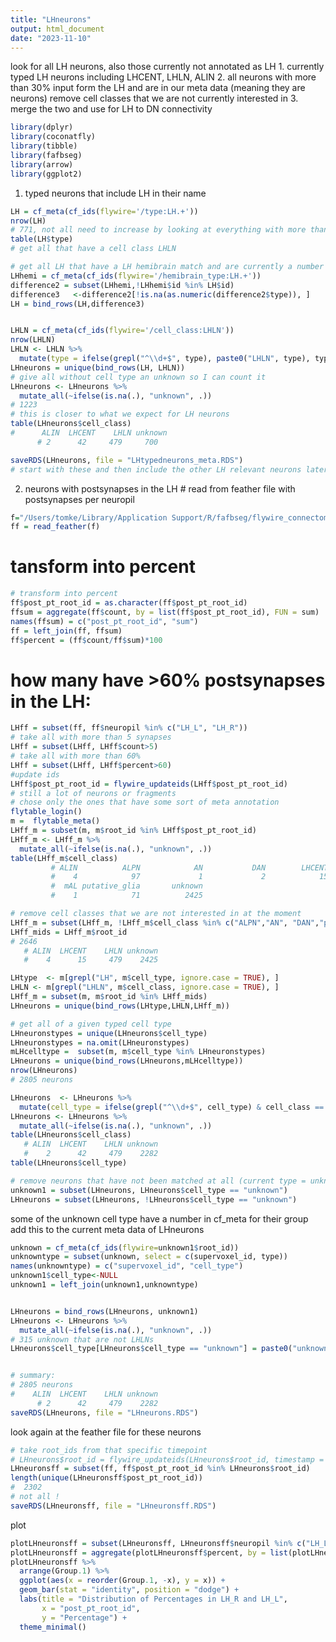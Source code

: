 ```yaml
---
title: "LHneurons"
output: html_document
date: "2023-11-10"
---
```


look for all LH neurons, also those currently not annotated as LH
1. currently typed LH neurons
  including LHCENT, LHLN, ALIN
2. all neurons with more than 30% input form the LH and are in our meta data (meaning they are neurons)
  remove cell classes that we are not currently interested in
3. merge the two and use for LH to DN connectivity 

```r
library(dplyr)
library(coconatfly)
library(tibble)
library(fafbseg)
library(arrow)
library(ggplot2)
```

1. typed neurons that include LH in their name
```r
LH = cf_meta(cf_ids(flywire='/type:LH.+')) 
nrow(LH)
# 771, not all need to increase by looking at everything with more than x% input from the LH
table(LH$type)
# get all that have a cell class LHLN

# get all LH that have a LH hemibrain match and are currently a number in type
LHhemi = cf_meta(cf_ids(flywire='/hemibrain_type:LH.+')) 
difference2 = subset(LHhemi,!LHhemi$id %in% LH$id)
difference3   <-difference2[!is.na(as.numeric(difference2$type)), ]
LH = bind_rows(LH,difference3)


LHLN = cf_meta(cf_ids(flywire='/cell_class:LHLN')) 
nrow(LHLN)
LHLN <- LHLN %>%
  mutate(type = ifelse(grepl("^\\d+$", type), paste0("LHLN", type), type))
LHneurons = unique(bind_rows(LH, LHLN))
# give all without cell type an unknown so I can count it
LHneurons <- LHneurons %>%
  mutate_all(~ifelse(is.na(.), "unknown", .))
# 1223
# this is closer to what we expect for LH neurons
table(LHneurons$cell_class)
#      ALIN  LHCENT    LHLN unknown 
      # 2      42     479     700 

saveRDS(LHneurons, file = "LHtypedneurons_meta.RDS")
# start with these and then include the other LH relevant neurons later
```


2. neurons with postsynapses in the LH
# read from feather file with postsynapses per neuropil 
```r
f="/Users/tomke/Library/Application Support/R/fafbseg/flywire_connectome_analysis_data/756/per_neuron_neuropilv2_filtered_count_post_756.feather"
ff = read_feather(f)
```

# tansform into percent
```r
# transform into percent
ff$post_pt_root_id = as.character(ff$post_pt_root_id)
ffsum = aggregate(ff$count, by = list(ff$post_pt_root_id), FUN = sum)
names(ffsum) = c("post_pt_root_id", "sum")
ff = left_join(ff, ffsum)
ff$percent = (ff$count/ff$sum)*100
```

# how many have >60% postsynapses in the LH: 
```r
LHff = subset(ff, ff$neuropil %in% c("LH_L", "LH_R"))
# take all with more than 5 synapses
LHff = subset(LHff, LHff$count>5)
# take all with more than 60%
LHff = subset(LHff, LHff$percent>60)
#update ids
LHff$post_pt_root_id = flywire_updateids(LHff$post_pt_root_id)
# still a lot of neurons or fragments
# chose only the ones that have some sort of meta annotation
flytable_login()
m =  flytable_meta()
LHff_m = subset(m, m$root_id %in% LHff$post_pt_root_id)
LHff_m <- LHff_m %>%
  mutate_all(~ifelse(is.na(.), "unknown", .))
table(LHff_m$cell_class)
         # ALIN          ALPN            AN           DAN        LHCENT          LHLN 
         #    4            97             1             2            15           479 
         #  mAL putative_glia       unknown 
         #    1            71          2425 

# remove cell classes that we are not interested in at the moment
LHff_m = subset(LHff_m, !LHff_m$cell_class %in% c("ALPN","AN", "DAN","putative_glia", "mAL" ))
LHff_mids = LHff_m$root_id
# 2646
   # ALIN  LHCENT    LHLN unknown 
   #    4      15     479    2425 
```

```r
LHtype  <- m[grepl("LH", m$cell_type, ignore.case = TRUE), ]
LHLN <- m[grepl("LHLN", m$cell_class, ignore.case = TRUE), ]
LHff_m = subset(m, m$root_id %in% LHff_mids)
LHneurons = unique(bind_rows(LHtype,LHLN,LHff_m))

# get all of a given typed cell type
LHneuronstypes = unique(LHneurons$cell_type)
LHneuronstypes = na.omit(LHneuronstypes)
mLHcelltype =  subset(m, m$cell_type %in% LHneuronstypes)
LHneurons = unique(bind_rows(LHneurons,mLHcelltype))
nrow(LHneurons)
# 2805 neurons

LHneurons  <- LHneurons %>%
  mutate(cell_type = ifelse(grepl("^\\d+$", cell_type) & cell_class == "LHLN", paste0("LHLN", cell_type), cell_type))
LHneurons <- LHneurons %>%
  mutate_all(~ifelse(is.na(.), "unknown", .))
table(LHneurons$cell_class)
   # ALIN  LHCENT    LHLN unknown 
   #    2      42     479    2282 
table(LHneurons$cell_type)

# remove neurons that have not been matched at all (current type = unknown)
unknown1 = subset(LHneurons, LHneurons$cell_type == "unknown")
LHneurons = subset(LHneurons, !LHneurons$cell_type == "unknown")
```
some of the unknown cell type have a number in cf_meta for their group add this to the current meta data of LHneurons
```r
unknown = cf_meta(cf_ids(flywire=unknown1$root_id)) 
unknowntype = subset(unknown, select = c(supervoxel_id, type))
names(unknowntype) = c("supervoxel_id", "cell_type")
unknown1$cell_type<-NULL
unknown1 = left_join(unknown1,unknowntype)


LHneurons = bind_rows(LHneurons, unknown1)
LHneurons <- LHneurons %>%
  mutate_all(~ifelse(is.na(.), "unknown", .))
# 315 unknown that are not LHLNs
LHneurons$cell_type[LHneurons$cell_type == "unknown"] = paste0("unknown",LHneurons$root_id, sep = "")


# summary: 
# 2805 neurons
#    ALIN  LHCENT    LHLN unknown 
      # 2      42     479    2282 
saveRDS(LHneurons, file = "LHneurons.RDS")
```



look again at the feather file for these neurons
```r
# take root_ids from that specific timepoint
# LHneurons$root_id = flywire_updateids(LHneurons$root_id, timestamp = 756)
LHneuronsff = subset(ff, ff$post_pt_root_id %in% LHneurons$root_id)
length(unique(LHneuronsff$post_pt_root_id))
#  2302
# not all !
saveRDS(LHneuronsff, file = "LHneuronsff.RDS")
```
plot
```r
plotLHneuronsff = subset(LHneuronsff, LHneuronsff$neuropil %in% c("LH_L", "LH_R"))
plotLHneuronsff = aggregate(plotLHneuronsff$percent, by = list(plotLHneuronsff$post_pt_root_id), FUN = sum)
plotLHneuronsff %>%
  arrange(Group.1) %>%
  ggplot(aes(x = reorder(Group.1, -x), y = x)) +
  geom_bar(stat = "identity", position = "dodge") +
  labs(title = "Distribution of Percentages in LH_R and LH_L",
       x = "post_pt_root_id",
       y = "Percentage") +
  theme_minimal()
```
